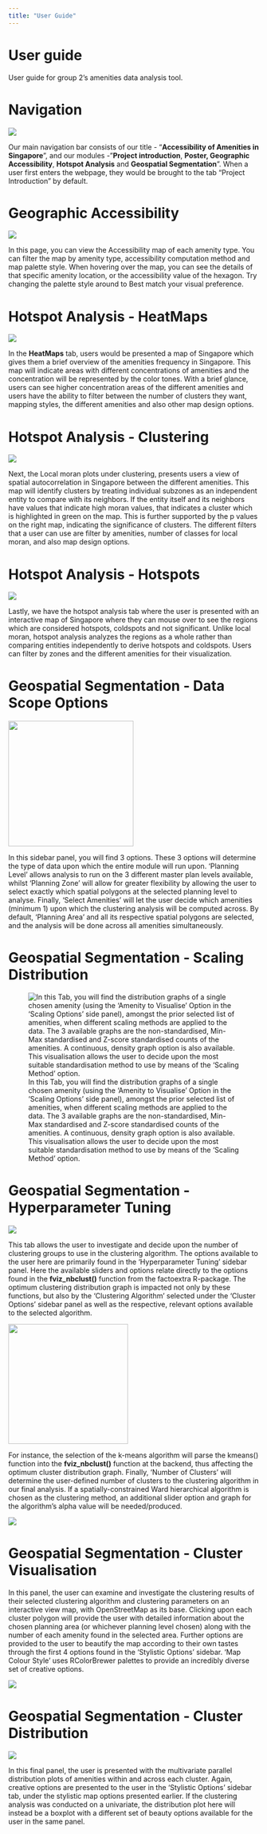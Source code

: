 ```yaml
---
title: "User Guide"
---
```


# User guide

User guide for group 2’s amenities data analysis tool.

# Navigation

![](images/clipboard-1265827130.png)

Our main navigation bar consists of our title - “**Accessibility of Amenities in Singapore**”, and our modules -”**Project introduction**, **Poster, Geographic Accessibility**, **Hotspot Analysis** and **Geospatial Segmentation**”. When a user first enters the webpage, they would be brought to the tab “Project Introduction” by default. 

# Geographic Accessibility 

![](images/clipboard-901742359.png)

In this page, you can view the Accessibility map of each amenity type. You can filter the map by amenity type, accessibility computation method and map palette style. When hovering over the map, you can see the details of that specific amenity location, or the accessibility value of the hexagon. Try changing the palette style around to Best match your visual preference.

# Hotspot Analysis - HeatMaps

![](images/clipboard-2234043038.png)

In the **HeatMaps** tab, users would be presented a map of Singapore which gives them a brief overview of the amenities frequency in Singapore. This map will indicate areas with different concentrations of amenities and the concentration will be represented by the color tones. With a brief glance, users can see higher concentration areas of the different amenities and users have the ability to filter between the number of clusters they want, mapping styles, the different amenities and also other map design options. 

# Hotspot Analysis - Clustering

![](images/clipboard-3094844586.png)

Next, the Local moran plots under clustering, presents users a view of spatial autocorrelation in Singapore between the different amenities. This map will identify clusters by treating individual subzones as an independent entity to compare with its neighbors. If the entity itself and its neighbors have values that indicate high moran values, that indicates a cluster which is highlighted in green on the map. This is further supported by the p values on the right map, indicating the significance of clusters. The different filters that a user can use are filter by amenities, number of classes for local moran, and also map design options. 

# Hotspot Analysis - Hotspots

![](images/clipboard-2444266903.png)

Lastly, we have the hotspot analysis tab where the user is presented with an interactive map of Singapore where they can mouse over to see the regions which are considered hotspots, coldspots and not significant. Unlike local moran, hotspot analysis analyzes the regions as a whole rather than comparing entities independently to derive hotspots and coldspots. Users can filter by zones and the different amenities for their visualization. 

# Geospatial Segmentation - Data Scope Options

![](images/clipboard-1403519661.png){width="251"}

In this sidebar panel, you will find 3 options. These 3 options will determine the type of data upon which the entire module will run upon. ‘Planning Level’ allows analysis to run on the 3 different master plan levels available, whilst ‘Planning Zone’ will allow for greater flexibility by allowing the user to select exactly which spatial polygons at the selected planning level to analyse. Finally, ‘Select Amenities’ will let the user decide which amenities (minimum 1) upon which the clustering analysis will be computed across. By default, ‘Planning Area’ and all its respective spatial polygons are selected, and the analysis will be done across all amenities simultaneously.

# Geospatial Segmentation - Scaling Distribution

![In this Tab, you will find the distribution graphs of a single chosen amenity (using the ‘Amenity to Visualise’ Option in the ‘Scaling Options’ side panel), amongst the prior selected list of amenities, when different scaling methods are applied to the data. The 3 available graphs are the non-standardised, Min-Max standardised and Z-score standardised counts of the amenities. A continuous, density graph option is also available. This visualisation allows the user to decide upon the most suitable standardisation method to use by means of the ‘Scaling Method’ option.](images/clipboard-514428886.png)

# Geospatial Segmentation - Hyperparameter Tuning

![](images/clipboard-3461081397.png)

This tab allows the user to investigate and decide upon the number of clustering groups to use in the clustering algorithm. The options available to the user here are primarily found in the ‘Hyperparameter Tuning’ sidebar panel. Here the available sliders and options relate directly to the options found in the **fviz_nbclust()** function from the factoextra R-package. The optimum clustering distribution graph is impacted not only by these functions, but also by the ‘Clustering Algorithm’ selected under the ‘Cluster Options’ sidebar panel as well as the respective, relevant options available to the selected algorithm.

![](https://lh7-us.googleusercontent.com/6uMN4XhJ4DKPCJosT8ivYXWqTbvkMZo8_9IN5gUb9SjoqpG8JMghP76D5vJZAwXDKYYOaobR7slyS5Q9sx1mwi2u0uK-Iv786GfaleRdrBuUl6c8ljbHM6KK-fSUYU6g9zODmUKEtkuQY95cmHoCe9g){width="240"}

For instance, the selection of the k-means algorithm will parse the kmeans() function into the **fviz_nbclust()** function at the backend, thus affecting the optimum cluster distribution graph. Finally, ‘Number of Clusters’ will determine the user-defined number of clusters to the clustering algorithm in our final analysis. If a spatially-constrained Ward hierarchical algorithm is chosen as the clustering method, an additional slider option and graph for the algorithm’s alpha value will be needed/produced.

![](images/clipboard-4004446248.png)

# Geospatial Segmentation - Cluster Visualisation

In this panel, the user can examine and investigate the clustering results of their selected clustering algorithm and clustering parameters on an interactive view map, with OpenStreetMap as its base. Clicking upon each cluster polygon will provide the user with detailed information about the chosen planning area (or whichever planning level chosen) along with the number of each amenity found in the selected area. Further options are provided to the user to beautify the map according to their own tastes through the first 4 options found in the ‘Stylistic Options’ sidebar. ‘Map Colour Style’ uses RColorBrewer palettes to provide an incredibly diverse set of creative options.

![](images/clipboard-4011095794.png)

# Geospatial Segmentation - Cluster Distribution

![](images/clipboard-3642803996.png)

In this final panel, the user is presented with the multivariate parallel distribution plots of amenities within and across each cluster. Again, creative options are presented to the user in the ‘Stylistic Options’ sidebar tab, under the stylistic map options presented earlier. If the clustering analysis was conducted on a univariate, the distribution plot here will instead be a boxplot with a different set of beauty options available for the user in the same panel.

